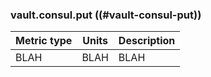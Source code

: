 ### vault.consul.put ((#vault-consul-put))

Metric type | Units | Description
----------- | ----- | -----------
BLAH     | BLAH    | BLAH